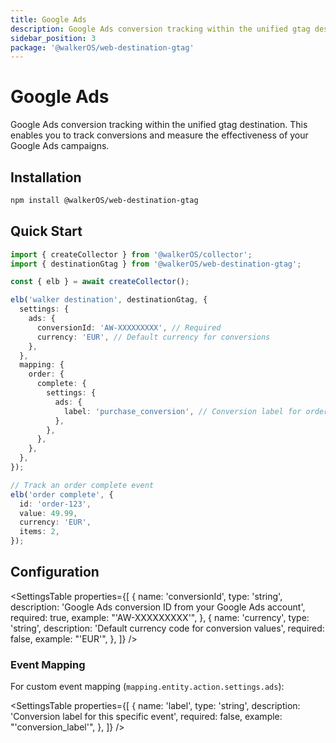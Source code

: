 ```yaml
---
title: Google Ads
description: Google Ads conversion tracking within the unified gtag destination
sidebar_position: 3
package: '@walkerOS/web-destination-gtag'
---
```



# Google Ads

<PackageLink
  env="web"
  github="packages/web/destinations/gtag"
  npm="@walkerOS/web-destination-gtag"
/>

Google Ads conversion tracking within the unified gtag destination. This enables you to track conversions and measure the effectiveness of your Google Ads campaigns.

## Installation

```bash
npm install @walkerOS/web-destination-gtag
```

## Quick Start

```typescript
import { createCollector } from '@walkerOS/collector';
import { destinationGtag } from '@walkerOS/web-destination-gtag';

const { elb } = await createCollector();

elb('walker destination', destinationGtag, {
  settings: {
    ads: {
      conversionId: 'AW-XXXXXXXXX', // Required
      currency: 'EUR', // Default currency for conversions
    },
  },
  mapping: {
    order: {
      complete: {
        settings: {
          ads: {
            label: 'purchase_conversion', // Conversion label for order complete
          },
        },
      },
    },
  },
});

// Track an order complete event
elb('order complete', {
  id: 'order-123',
  value: 49.99,
  currency: 'EUR',
  items: 2,
});
```

## Configuration

<SettingsTable
  properties={[
    {
      name: 'conversionId',
      type: 'string',
      description: 'Google Ads conversion ID from your Google Ads account',
      required: true,
      example: "'AW-XXXXXXXXX'",
    },
    {
      name: 'currency',
      type: 'string',
      description: 'Default currency code for conversion values',
      required: false,
      example: "'EUR'",
    },
  ]}
/>

### Event Mapping

For custom event mapping (`mapping.entity.action.settings.ads`):

<SettingsTable
  properties={[
    {
      name: 'label',
      type: 'string',
      description: 'Conversion label for this specific event',
      required: false,
      example: "'conversion_label'",
    },
  ]}
/>
